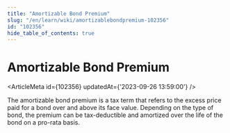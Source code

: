```yaml
---
title: "Amortizable Bond Premium"
slug: "/en/learn/wiki/amortizablebondpremium-102356"
id: "102356"
hide_table_of_contents: true
---
```



# Amortizable Bond Premium

<ArticleMeta id={102356} updatedAt={'2023-09-26 13:59:00'} />
<div className='border-solid border-b border-t-0 my-4 border-[var(--ifm-color-gray-300)]' />

The amortizable bond premium is a tax term that refers to the excess price paid for a bond over and above its face value. Depending on the type of bond, the premium can be tax-deductible and amortized over the life of the bond on a pro-rata basis.
